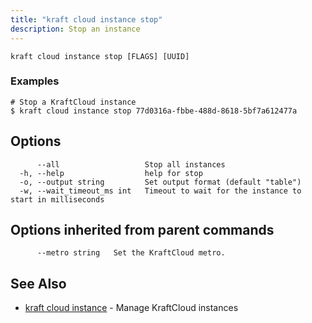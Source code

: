 ```yaml
---
title: "kraft cloud instance stop"
description: Stop an instance
---
```


```console
kraft cloud instance stop [FLAGS] [UUID]
```

### Examples

```console
# Stop a KraftCloud instance
$ kraft cloud instance stop 77d0316a-fbbe-488d-8618-5bf7a612477a
```

## Options

```text
      --all                   Stop all instances
  -h, --help                  help for stop
  -o, --output string         Set output format (default "table")
  -w, --wait_timeout_ms int   Timeout to wait for the instance to start in milliseconds
```

## Options inherited from parent commands

```text
      --metro string   Set the KraftCloud metro.
```

## See Also

* [kraft cloud instance](kraft_cloud_instance.md)	 - Manage KraftCloud instances

